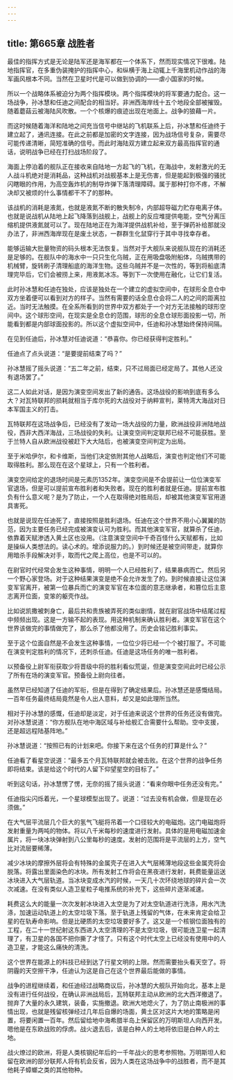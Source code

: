 ```yaml
---
---
---
```

title: 第665章 战胜者
---



最佳的指挥方式是无论是陆军还是海军都在一个体系下，然而现实情况下很难。陆地指挥官，在多重伪装掩护的指挥中心，和纵横于海上动辄上千海里机动作战的海军画风根本不同。当然在卫星时代是可以做到协调的——虐小国家的时候。

所以一个战略体系被迫分为两个指挥模块。两个指挥模块的将军要通力配合。这一场战争，孙冰慧和任迪之间配合的相当好。非洲西海岸线十五个地段全部被摧毁。随着蘑菇云被海陆风吹散。一个个核爆的痕迹出现在地面上。战争的狼藉一片。

而这时候随着海洋和陆地之间充当信号中继站的飞机联系上后，孙冰慧和任迪终于建立起了，通讯连接。在此之前都是加密的文字连接，因为战场信号复杂，需要尽可能传递清晰，简短准确的信号。而此时海陆双方建立起来双方最高指挥官的通话，说明战争已经在打扫战场阶段了。

海面上停泊着的舰队正在接收来自陆地一方起飞的飞机，在海战中，发射激光的无人战斗机绝对是消耗品，这种战机对战舰基本上是无伤害，但是能起到极强的骚扰闪瞎眼的作用，为高空轰炸机的制导炸弹下落清理障碍。属于那种打你不疼，不解决却又被烦的什么事情都干不了的那种。

该战机的消耗是液氮，也就是液氮不断的散失制冷，内部超导磁力贮存电离子体。也就是说战机从陆地上起飞降落到战舰上，战舰上的反应堆提供电能，空气分离压缩机提供液氮就可以了。现在陆地正在为海洋提供战机补给，至于弹药补给那就没办法了，非洲西海岸现在是废土状态，一群群生化鼠穿行于其中寻找幸存者。

能够运输大批量物资的码头根本无法恢复。当然对于大舰队来说舰队现在的消耗还是足够的。在舰队中的海水中一只只生化乌贼，正在用吸盘吸附船体，乌贼携带的机械臂，旋转刷子清理船底的海洋生物。这些乌贼并不是一次性的，等到将船底清理完毕后，它们会被捞上来，用液氮冰冻。等到下一次使用在融化，让它们复活。

此时孙冰慧和任迪在独处，应该是独处在一个建立的虚拟空间中，在球形全息仓中双方坐着便可以看到对方的样子。当然有需要的话全息仓会将二人的之间的距离拉近。当时无法触摸。在全系所看到的世界中双方都处于一个对方无法接触的球形空间中。这个球形空间，在现实是全息仓的范围，球形的全息仓球形面投影一切，所能看到都是内部球面投影的。所以这个虚拟空间中，任迪和孙冰慧始终保持间隔。

在见到任迪后，孙冰慧对任迪说道：“恭喜你。你已经获得判定胜利。”

任迪点了点头说道：“是要提前结束了吗？”

孙冰慧摇了摇头说道：“五二年之前，结束，只不过局面已经定局了。其他人还没有退场罢了。”

这二人如此对话，是因为演变空间发出了新的通告。这场战役的影响到底有多么大？对瓦特联邦的损耗就相当于库尔死的大战役对于纳粹宣判，莱特湾大海战对日本军国主义的打击。

瓦特联邦在这场战争后，已经没有了发动一场大战役的力量，欧洲战役非洲陆地战役，西非大西洋海战，三场战役的失利。让演变空间判定联邦已经不可能获胜。至于兰特人自从欧洲战役被赶下大大陆后，也被演变空间判定为出局。

至于米哈伊尔，和卡维斯，当他们决定依附其他人战略后，演变也判定他们不可能取得胜利。那么现在在这个星球上，只有一个胜利者。

演变空间给定的退场时间是元素历1352年。演变空间是不会提前让一位位演变军官退场，但是可以提前宣布胜利者和失败者。现在的胜利者就是任迪。提前宣布胜负有什么意义呢？是为了防止，一个人在取得绝对胜局后，却被其他演变军官用道具害死。

也就是说现在任迪死了，直接按照是胜利退场。任迪在这个世界不用小心翼翼的防范，因为主要任务已经完成被演变认可为胜利。而其他演变军官，就算杀了任迪，依靠着天赋渗透入黄土区也没用。（注意演变空间中千奇百怪什么天赋都有，比如是操纵人类想法的。读心术的。增添说服力的。）到时候还是被空间带走，就算你用暗杀手段解决对手，取而代之爬上高位，也是不可以的。

在尉官时代经常会发生这种事情，明明一个人已经胜利了，结果暴病而亡。然后另一个野心家登场。对于这种结果演变是绝不会允许发生了的。到时候直接让这位演变军官离开，被第一位暴兵而亡的演变军官在本位面的意志继承者，和篡位后主意志离开位面，变笨的躯壳作战。

比如说凯撒被刺身亡，最后共和贵族被弄死的类似剧情，就在尉官战场中结尾过程中频频出现。这是一方输不起的表现。用这种机制来确认胜利者。演变军官在这个世界该做完的事情做完了，那么杀了他都没用了。历史会铭记胜利事实。

至于这个位面自然是不会发生这种事情，一位位少将已经一个个被打服了。不可能在演变判定胜利的情况下，还刺杀任迪。任迪是这场任务的唯一胜利者。

以预备役上尉军衔获取少将晋级中将的胜利看似荒诞，但是演变空间此时已经公示了所有在场的演变军官。预备役上尉向往者。

虽然早已经知道了任迪的军衔，但是在得到了确定结果后。孙冰慧还是感慨结局。一百年任务最终结局竟然是令人出人意料，却又是如此理所当然。

相对于孙冰慧的感慨，任迪却是淡定，对于任迪来说这个世界的任务还没有做完。对孙冰慧说道：“你方舰队在地中海区域与补给舰汇合需要什么帮助。空中支援，还是超远程陆基阵地。”

孙冰慧说道：“按照已有的计划来吧。你接下来在这个任务的打算是什么？”

任迪看了看星空说道：“最多五个月瓦特联邦就会被击败。在这个世界的战争任务即将结束。该是给这个时代的人留下仰望星空的目标了。”

听到这句话，孙冰慧愣了愣，无奈的摇了摇头说道：“看来你眼中任务还没有完。”

任迪指尖闪烁着光，一个星球模型出现了。说道：“过去没有机会做，但是现在必须做。”

在大气层平流层几个巨大的氢气飞艇将吊着一个口径较大的电磁炮。这门电磁炮将发射重量为两吨的物体。将以八千米每秒的速度进行发射。具体的是用电磁加速金属片，将一块冰块弹射到八公里每秒的速度。发射的范围将是平流层的上方，空气比对流层要稀薄。

减少冰块的摩擦外层将会有特殊的金属壳子在进入大气层稀薄地段这些金属壳将会脱落。将露出里面染色的冰块。所有发射工作将会在黑夜进行发射，耗费能量运送冰块进入大气层轨道。当冰块变成水汽的时候，一天几十次环绕地球的碎片会一次次减速。在没有类似人造卫星粒子电推系统的补充下，这些碎片逐渐减速。

耗费这么大的能量一次次发射冰块进入太空是为了对太空轨道进行洗涤，用水汽洗涤，加速运动轨道上的太空垃圾下落。至于轨道上残留的气体，在未来肯定会给卫星的在轨寿命影响。但是比硬质的太空垃圾要好多了。这又是一个核钢位面独有的工程，在二十一世纪射这东西进入太空清理的不是太空垃圾，很可能连卫星一起清理了，有卫星的各国不把你撕了才怪了。只有这个时代太空上已经没有使用中的人造卫星，才能这么痛快的清洗。

这个世界在能源上的科技已经到达了行星文明的上限。然而需要抬头看天空了。将阴霾的天空擦干净，任迪认为这是自己在这个世界最后能做的事情。

战争的进程继续着，和任迪经过战略商议后，孙冰慧的大舰队开始向北，基本上是没有进行任何战役，在确认非洲战局后，瓦特联邦主动从欧洲的北大西洋撤退了。抛弃了大量的永久建筑，装备，实施撤退。欧洲大地熄火了，为了防止南极洲的事情出现，也就是残留核弹经过几年后自爆的场面，黄土区对这片大地的策略是闲置，将要闲置一百年。然后留给地中海希腊半岛上保留区的万明斯坦人向西开发。嗯他是在东欧战败的俘虏。战火退去后，该是白种人的土地将依旧是白种人的土地。

战火燎过的欧洲，将是人类核钢纪年后的一千年战火的思考参照物。万明斯坦人和留在欧洲的部分联邦人将有机会反省，因为人类在这场战争中的战胜者，而不是其他耗子蟑螂之类的其他物种。